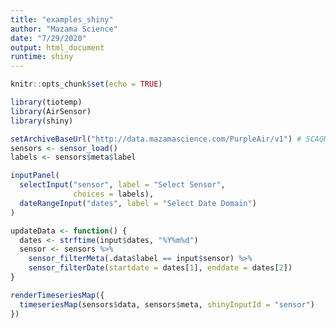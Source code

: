 ```yaml
---
title: "examples_shiny"
author: "Mazama Science"
date: "7/29/2020"
output: html_document
runtime: shiny
---
```


```r
knitr::opts_chunk$set(echo = TRUE)
```

```r
library(tiotemp)
library(AirSensor)
library(shiny)
```

```r
setArchiveBaseUrl("http://data.mazamascience.com/PurpleAir/v1") # SCAQMD sensors
sensors <- sensor_load()
labels <- sensors$meta$label
```


```r
inputPanel(
  selectInput("sensor", label = "Select Sensor",
              choices = labels),
  dateRangeInput("dates", label = "Select Date Domain")
)
```

```r
updateData <- function() {
  dates <- strftime(input$dates, "%Y%m%d")
  sensor <- sensors %>% 
    sensor_filterMeta(.data$label == input$sensor) %>% 
    sensor_filterDate(startdate = dates[1], enddate = dates[2])
}
```

```r
renderTimeseriesMap({
  timeseriesMap(sensors$data, sensors$meta, shinyInputId = "sensor")
})
```





